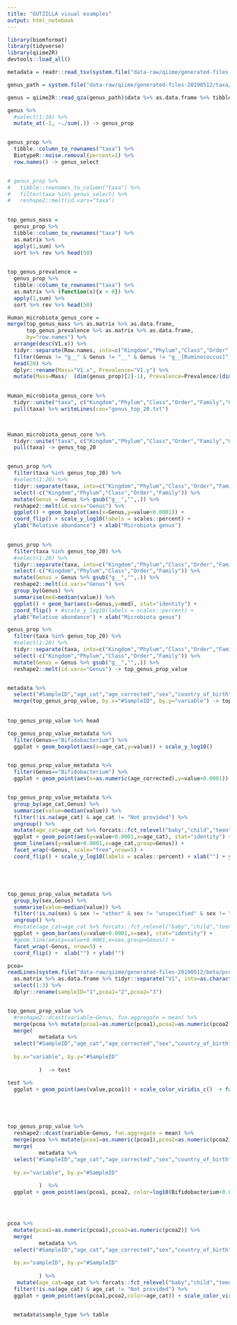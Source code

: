 ```yaml
---
title: "GUTZILLA visual examples"
output: html_notebook
---
```



```r
library(biomformat)
library(tidyverse)
library(qiime2R)
devtools::load_all()

```


```r

metadata = readr::read_tsv(system.file("data-raw/qiime/generated-files-20190512/ag.txt", package = "agp"))

```



```r

genus_path = system.file("data-raw/qiime/generated-files-20190512/taxa/genus.qza", package = "agp")

genus = qiime2R::read_qza(genus_path)$data %>% as.data.frame %>% tibble::rownames_to_column("taxa")  %>% as_tibble()


```



```r

genus %>%
  #select(1:10) %>%
  mutate_at(-1, ~./sum(.)) -> genus_prop


genus_prop %>%
  tibble::column_to_rownames("taxa") %>%
  BiotypeR::noise.removal(percent=1) %>%
  row.names() -> genus_select


# genus_prop %>%
#   tibble::rownames_to_column("taxa") %>%
#   filter(taxa %in% genus_select) %>%
#   reshape2::melt(id.vars="taxa")
  

top_genus_mass = 
  genus_prop %>% 
  tibble::column_to_rownames("taxa") %>% 
  as.matrix %>% 
  apply(1,sum) %>% 
  sort %>% rev %>% head(50)
  

top_genus_prevalence = 
  genus_prop %>% 
  tibble::column_to_rownames("taxa") %>% 
  as.matrix %>% (function(x){x > 0}) %>% 
  apply(1,sum) %>% 
  sort %>% rev %>% head(50)

Human_microbiota_genus_core = 
merge(top_genus_mass %>% as.matrix %>% as.data.frame,
      top_genus_prevalence %>% as.matrix %>% as.data.frame,
      by="row.names") %>% 
  arrange(desc(V1.x)) %>%
  tidyr::separate(Row.names, into=c("Kingdom","Phylum","Class","Order","Family","Genus"), sep=";") %>%
  filter(Genus != "g__" & Genus != "__" & Genus != "g__[Ruminococcus]") %>%
  head(20) %>%
  dplyr::rename(Mass="V1.x", Prevalence="V1.y") %>%
  mutate(Mass=Mass/  (dim(genus_prop)[2]-1), Prevalence=Prevalence/(dim(genus_prop)[2]-1) )
  

Human_microbiota_genus_core %>%
  tidyr::unite("taxa", c("Kingdom","Phylum","Class","Order","Family","Genus"),sep=";") %>%
  pull(taxa) %>% writeLines(con="genus_top_20.txt")

  
```


```r
Human_microbiota_genus_core %>%
  tidyr::unite("taxa", c("Kingdom","Phylum","Class","Order","Family","Genus"),sep=";") %>%
  pull(taxa) -> genus_top_20


genus_prop %>%
  filter(taxa %in% genus_top_20) %>%
  #select(1:20) %>%
  tidyr::separate(taxa, into=c("Kingdom","Phylum","Class","Order","Family","Genus"), sep=";") %>%
  select(-c("Kingdom","Phylum","Class","Order","Family")) %>%
  mutate(Genus = Genus %>% gsub("g__","",.)) %>%
  reshape2::melt(id.vars="Genus") %>%
  ggplot() + geom_boxplot(aes(x=Genus,y=value+0.0001)) + 
  coord_flip() + scale_y_log10(labels = scales::percent) + 
  ylab("Relative abundance") + xlab("Microbiota genus")
  

genus_prop %>%
  filter(taxa %in% genus_top_20) %>%
  #select(1:20) %>%
  tidyr::separate(taxa, into=c("Kingdom","Phylum","Class","Order","Family","Genus"), sep=";") %>%
  select(-c("Kingdom","Phylum","Class","Order","Family")) %>%
  mutate(Genus = Genus %>% gsub("g__","",.)) %>%
  reshape2::melt(id.vars="Genus") %>%
  group_by(Genus) %>%
  summarise(med=median(value)) %>%
  ggplot() + geom_bar(aes(x=Genus,y=med), stat="identity") + 
  coord_flip() + #scale_y_log10(labels = scales::percent) + 
  ylab("Relative abundance") + xlab("Microbiota genus")
```



```r
genus_prop %>%
  filter(taxa %in% genus_top_20) %>%
  #select(1:20) %>%
  tidyr::separate(taxa, into=c("Kingdom","Phylum","Class","Order","Family","Genus"), sep=";") %>%
  select(-c("Kingdom","Phylum","Class","Order","Family")) %>%
  mutate(Genus = Genus %>% gsub("g__","",.)) %>%
  reshape2::melt(id.vars="Genus") -> top_genus_prop_value


metadata %>%
  select("#SampleID","age_cat","age_corrected","sex","country_of_birth","country") %>%
  merge(top_genus_prop_value, by.x="#SampleID", by.y="variable") -> top_genus_prop_value_metadata
  
  
top_genus_prop_value %>% head
```



```r
  
top_genus_prop_value_metadata %>%
  filter(Genus=="Bifidobacterium") %>%
  ggplot + geom_boxplot(aes(x=age_cat,y=value)) + scale_y_log10()


top_genus_prop_value_metadata %>%
  filter(Genus=="Bifidobacterium") %>%
  ggplot + geom_point(aes(x=as.numeric(age_corrected),y=value+0.0001)) + scale_y_log10()


top_genus_prop_value_metadata %>%
  group_by(age_cat,Genus) %>%
  summarise(value=median(value)) %>%
  filter(!is.na(age_cat) & age_cat != "Not provided") %>%
  ungroup() %>%
  mutate(age_cat=age_cat %>% forcats::fct_relevel("baby","child","teen",after=0)) %>%
  ggplot + geom_point(aes(y=value+0.0001,x=age_cat), stat="identity") + 
  geom_line(aes(y=value+0.0001,x=age_cat,group=Genus)) + 
  facet_wrap(~Genus, scale="free",nrow=5) + 
  coord_flip() + scale_y_log10(labels = scales::percent) + xlab("") + ylab("")






```

```r
top_genus_prop_value_metadata %>%
  group_by(sex,Genus) %>%
  summarise(value=median(value)) %>%
  filter(!is.na(sex) & sex != "other" & sex != "unspecified" & sex != "Not provided") %>%
  ungroup() %>%
  #mutate(age_cat=age_cat %>% forcats::fct_relevel("baby","child","teen",after=0)) %>%
  ggplot + geom_bar(aes(y=value+0.0001,x=sex), stat="identity") + 
  #geom_line(aes(y=value+0.0001,x=sex,group=Genus)) + 
  facet_wrap(~Genus, nrow=5) + 
  coord_flip() +  xlab("") + ylab("")


```


```r

pcoa=
readLines(system.file("data-raw/qiime/generated-files-20190512/beta/pcoa/d3609a45-53a8-40e1-b731-812b8127903b/data/ordination.txt", package="agp"))[-c(1:10)] %>% 
  as.matrix %>% as.data.frame %>% tidyr::separate("V1", into=as.character(1:11), sep="\t") %>%
  select(1:3) %>%
  dplyr::rename(sampleID="1",pcoa1="2",pcoa2="3")


top_genus_prop_value %>%
  #reshape2::dcast(variable~Genus, fun.aggregate = mean) %>%
  merge(pcoa %>% mutate(pcoa1=as.numeric(pcoa1),pcoa2=as.numeric(pcoa2)) , by.x="variable", by.y="sampleID") %>%
  merge( 
          metadata %>%
  select("#SampleID","age_cat","age_corrected","sex","country_of_birth","country") %>% unique,
  
  by.x="variable", by.y="#SampleID"
  
          )  -> test

test %>%
  ggplot + geom_point(aes(value,pcoa1)) + scale_color_viridis_c()  + facet_wrap(~Genus)





top_genus_prop_value %>%
  reshape2::dcast(variable~Genus, fun.aggregate = mean) %>%
  merge(pcoa %>% mutate(pcoa1=as.numeric(pcoa1),pcoa2=as.numeric(pcoa2)) , by.x="variable", by.y="sampleID") %>%
  merge( 
          metadata %>%
  select("#SampleID","age_cat","age_corrected","sex","country_of_birth","country") %>% unique,
  
  by.x="variable", by.y="#SampleID"
  
          )  %>%
  ggplot + geom_point(aes(pcoa1, pcoa2, color=log10(Bifidobacterium+0.0001) )) + scale_color_viridis_c() 




pcoa %>%
  mutate(pcoa1=as.numeric(pcoa1),pcoa2=as.numeric(pcoa2)) %>%
  merge( 
          metadata %>%
  select("#SampleID","age_cat","age_corrected","sex","country_of_birth","country") %>% unique,
  
  by.x="sampleID", by.y="#SampleID"
  
          ) %>%
   mutate(age_cat=age_cat %>% forcats::fct_relevel("baby","child","teen",after=0)) %>%
  filter(!is.na(age_cat) & age_cat != "Not provided") %>%
  ggplot + geom_point(aes(pcoa1,pcoa2,color=age_cat)) + scale_color_viridis_d() + facet_wrap(~age_cat)
  

  metadata$sample_type %>% table  




```

